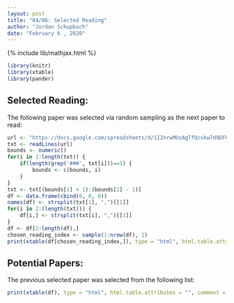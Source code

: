 ```yaml
---
layout: post
title: "04/06: Selected Reading"
author: "Jordan Schupbach"
date: "February 6 , 2020"
---
```


{% include lib/mathjax.html %}


```r
library(knitr)
library(xtable)
library(pander)
```

## Selected Reading:
The following paper was selected via random sampling as the next paper to read:

```r
url <- "https://docs.google.com/spreadsheets/d/1IZnrwMUzAgTfQcvkw7d9DFOpfbMmF6d5S1yS0dsdPsw/edit?usp=sharing"
txt <- readLines(url)
bounds <- numeric()
for(i in 1:length(txt)) {
    if(length(grep('###', txt[i]))==1) {
        bounds <- c(bounds, i)
    }
}
txt <- txt[(bounds[1] + 1):(bounds[2] - 1)]
df <- data.frame(cbind(0, 0, 0))
names(df) <- strsplit(txt[1], ",")[[1]]
for(i in 2:(length(txt))) {
    df[i,] <- strsplit(txt[i], ",")[[1]]
}
df <- df[2:length(df),]
chosen_reading_index <- sample(1:nrow(df), 1)
print(xtable(df[chosen_reading_index,]), type = "html", html.table.attributes = "", comment = FALSE, include.rownames = FALSE)
```

## Potential Papers:

The previous selected paper was selected from the following list:

```r
print(xtable(df), type = "html", html.table.attributes = "", comment = FALSE, include.rownames = FALSE)
```
